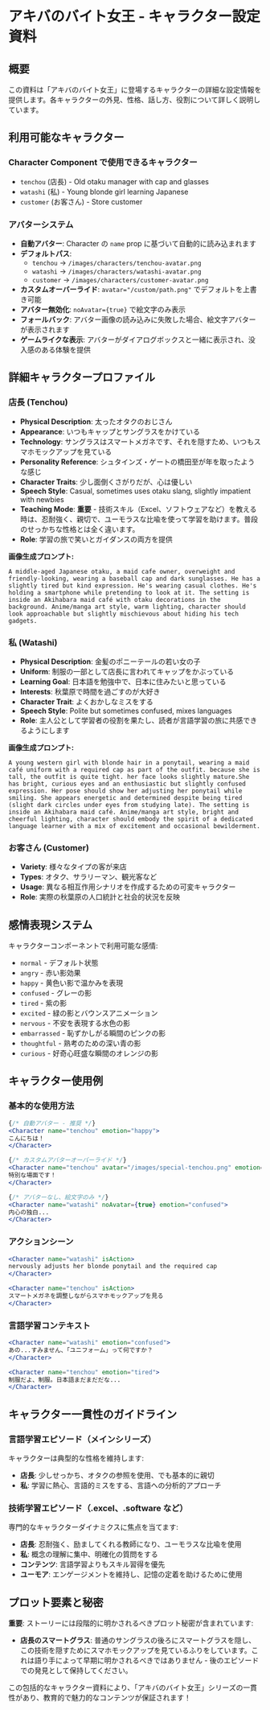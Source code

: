 # アキバのバイト女王 - キャラクター設定資料

## 概要

この資料は「アキバのバイト女王」に登場するキャラクターの詳細な設定情報を提供します。各キャラクターの外見、性格、話し方、役割について詳しく説明しています。

## 利用可能なキャラクター

### Character Component で使用できるキャラクター
- `tenchou` (店長) - Old otaku manager with cap and glasses
- `watashi` (私) - Young blonde girl learning Japanese
- `customer` (お客さん) - Store customer

### アバターシステム
- **自動アバター**: Character の `name` prop に基づいて自動的に読み込まれます
- **デフォルトパス**: 
  - `tenchou` → `/images/characters/tenchou-avatar.png`
  - `watashi` → `/images/characters/watashi-avatar.png`
  - `customer` → `/images/characters/customer-avatar.png`
- **カスタムオーバーライド**: `avatar="/custom/path.png"` でデフォルトを上書き可能
- **アバター無効化**: `noAvatar={true}` で絵文字のみ表示
- **フォールバック**: アバター画像の読み込みに失敗した場合、絵文字アバターが表示されます
- **ゲームライクな表示**: アバターがダイアログボックスと一緒に表示され、没入感のある体験を提供

## 詳細キャラクタープロファイル

### 店長 (Tenchou)
- **Physical Description**: 太ったオタクのおじさん
- **Appearance**: いつもキャップとサングラスをかけている
- **Technology**: サングラスはスマートメガネです、それを隠すため、いつもスマホモックアップを見ている
- **Personality Reference**: シュタインズ・ゲートの橋田至が年を取ったような感じ
- **Character Traits**: 少し面倒くさがりだが、心は優しい
- **Speech Style**: Casual, sometimes uses otaku slang, slightly impatient with newbies
- **Teaching Mode**: **重要** - 技術スキル（Excel、ソフトウェアなど）を教える時は、忍耐強く、親切で、ユーモラスな比喩を使って学習を助けます。普段のせっかちな性格とは全く違います。
- **Role**: 学習の旅で笑いとガイダンスの両方を提供

**画像生成プロンプト:**
```
A middle-aged Japanese otaku, a maid cafe owner, overweight and friendly-looking, wearing a baseball cap and dark sunglasses. He has a slightly tired but kind expression. He's wearing casual clothes. He's holding a smartphone while pretending to look at it. The setting is inside an Akihabara maid café with otaku decorations in the background. Anime/manga art style, warm lighting, character should look approachable but slightly mischievous about hiding his tech gadgets.
```

### 私 (Watashi)
- **Physical Description**: 金髪のポニーテールの若い女の子
- **Uniform**: 制服の一部として店長に言われてキャップをかぶっている
- **Learning Goal**: 日本語を勉強中で、日本に住みたいと思っている
- **Interests**: 秋葉原で時間を過ごすのが大好き
- **Character Trait**: よくおかしなミスをする
- **Speech Style**: Polite but sometimes confused, mixes languages
- **Role**: 主人公として学習者の役割を果たし、読者が言語学習の旅に共感できるようにします

**画像生成プロンプト:**
```
A young western girl with blonde hair in a ponytail, wearing a maid café uniform with a required cap as part of the outfit. because she is tall, the outfit is quite tight. her face looks slightly mature.She has bright, curious eyes and an enthusiastic but slightly confused expression. Her pose should show her adjusting her ponytail while smiling. She appears energetic and determined despite being tired (slight dark circles under eyes from studying late). The setting is inside an Akihabara maid café. Anime/manga art style, bright and cheerful lighting, character should embody the spirit of a dedicated language learner with a mix of excitement and occasional bewilderment.
```

### お客さん (Customer)
- **Variety**: 様々なタイプの客が来店
- **Types**: オタク、サラリーマン、観光客など
- **Usage**: 異なる相互作用シナリオを作成するための可変キャラクター
- **Role**: 実際の秋葉原の人口統計と社会的状況を反映

## 感情表現システム

キャラクターコンポーネントで利用可能な感情:
- `normal` - デフォルト状態
- `angry` - 赤い影効果
- `happy` - 黄色い影で温かみを表現
- `confused` - グレーの影
- `tired` - 紫の影
- `excited` - 緑の影とバウンスアニメーション
- `nervous` - 不安を表現する水色の影
- `embarrassed` - 恥ずかしがる瞬間のピンクの影
- `thoughtful` - 熟考のための深い青の影
- `curious` - 好奇心旺盛な瞬間のオレンジの影

## キャラクター使用例

### 基本的な使用方法
```jsx
{/* 自動アバター - 推奨 */}
<Character name="tenchou" emotion="happy">
こんにちは！
</Character>

{/* カスタムアバターオーバーライド */}
<Character name="tenchou" avatar="/images/special-tenchou.png" emotion="happy">
特別な場面です！
</Character>

{/* アバターなし、絵文字のみ */}
<Character name="watashi" noAvatar={true} emotion="confused">
内心の独白...
</Character>
```

### アクションシーン
```jsx
<Character name="watashi" isAction>
nervously adjusts her blonde ponytail and the required cap
</Character>

<Character name="tenchou" isAction>
スマートメガネを調整しながらスマホモックアップを見る
</Character>
```

### 言語学習コンテキスト
```jsx
<Character name="watashi" emotion="confused">
あの...すみません、「ユニフォーム」って何ですか？
</Character>

<Character name="tenchou" emotion="tired">
制服だよ、制服。日本語まだまだだな...
</Character>
```

## キャラクター一貫性のガイドライン

### 言語学習エピソード（メインシリーズ）
キャラクターは典型的な性格を維持します:
- **店長**: 少しせっかち、オタクの参照を使用、でも基本的に親切
- **私**: 学習に熱心、言語的ミスをする、言語への分析的アプローチ

### 技術学習エピソード（.excel、.software など）
専門的なキャラクターダイナミクスに焦点を当てます:
- **店長**: 忍耐強く、励ましてくれる教師になり、ユーモラスな比喩を使用
- **私**: 概念の理解に集中、明確化の質問をする
- **コンテンツ**: 言語学習よりもスキル習得を優先
- **ユーモア**: エンゲージメントを維持し、記憶の定着を助けるために使用

## プロット要素と秘密

**重要**: ストーリーには段階的に明かされるべきプロット秘密が含まれています:
- **店長のスマートグラス**: 普通のサングラスの後ろにスマートグラスを隠し、この技術を隠すためにスマホモックアップを見ているふりをしています。これは語り手によって早期に明かされるべきではありません - 後のエピソードでの発見として保持してください。

この包括的なキャラクター資料により、「アキバのバイト女王」シリーズの一貫性があり、教育的で魅力的なコンテンツが保証されます！
